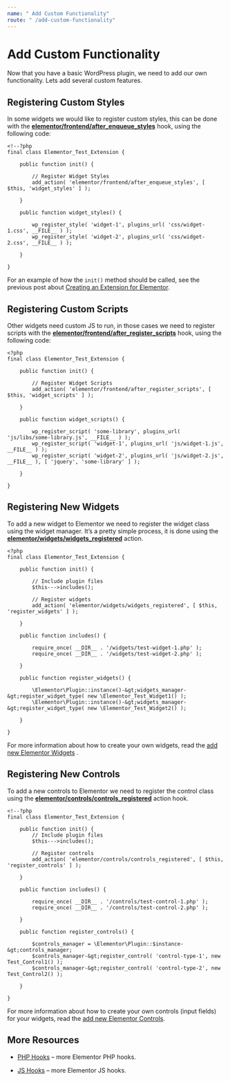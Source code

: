 ```yaml
---
name: " Add Custom Functionality"
route: " /add-custom-functionality"
---
```

# Add Custom Functionality

Now that you have a basic WordPress plugin, we need to add our own functionality. Lets add several custom features.

## Registering Custom Styles

In some widgets we would like to register custom styles, this can be done with the [**elementor/frontend/after_enqueue_styles**](https://code.elementor.com/hooks/elementor-frontend-after_enqueue_styles/) hook, using the following code:

    <!--?php
    final class Elementor_Test_Extension {

    	public function init() {

    		// Register Widget Styles
    		add_action( 'elementor/frontend/after_enqueue_styles', [ $this, 'widget_styles' ] );

    	}

    	public function widget_styles() {

    		wp_register_style( 'widget-1', plugins_url( 'css/widget-1.css', __FILE__ ) );
    		wp_register_style( 'widget-2', plugins_url( 'css/widget-2.css', __FILE__ ) );

    	}

    }

For an example of how the `init()` method should be called, see the previous post about [Creating an Extension for Elementor](https://developers.elementor.com/creating-an-extension-for-elementor/).

## Registering Custom Scripts

Other widgets need custom JS to run, in those cases we need to register scripts with the [**elementor/frontend/after_register_scripts**](https://code.elementor.com/hooks/elementor-frontend-after_register_scripts/) hook, using the following code:

    <?php
    final class Elementor_Test_Extension {

    	public function init() {

    		// Register Widget Scripts
    		add_action( 'elementor/frontend/after_register_scripts', [ $this, 'widget_scripts' ] );

    	}

    	public function widget_scripts() {

    		wp_register_script( 'some-library', plugins_url( 'js/libs/some-library.js', __FILE__ ) );
    		wp_register_script( 'widget-1', plugins_url( 'js/widget-1.js', __FILE__ ) );
    		wp_register_script( 'widget-2', plugins_url( 'js/widget-2.js', __FILE__ ), [ 'jquery', 'some-library' ] );

    	}

    }


## Registering New Widgets

To add a new widget to Elementor we need to register the widget class using the widget manager. It’s a pretty simple process, it is done using the [**elementor/widgets/widgets_registered**](https://code.elementor.com/hooks/elementor-widgets-widgets_registered/) action.

    <?php
    final class Elementor_Test_Extension {

    	public function init() {

    		// Include plugin files
    		$this--->includes();

    		// Register widgets
    		add_action( 'elementor/widgets/widgets_registered', [ $this, 'register_widgets' ] );

    	}

    	public function includes() {

    		require_once( __DIR__ . '/widgets/test-widget-1.php' );
    		require_once( __DIR__ . '/widgets/test-widget-2.php' );

    	}

    	public function register_widgets() {

    		\Elementor\Plugin::instance()-&gt;widgets_manager-&gt;register_widget_type( new \Elementor_Test_Widget1() );
    		\Elementor\Plugin::instance()-&gt;widgets_manager-&gt;register_widget_type( new \Elementor_Test_Widget2() );

    	}

    }


For more information about how to create your own widgets, read the [add new Elementor Widgets](https://developers.elementor.com/creating-a-new-widget/) .

## Registering New Controls

To add a new controls to Elementor we need to register the control class using the [**elementor/controls/controls_registered**](https://code.elementor.com/hooks/elementor-controls-controls_registered/) action hook.

    <!--?php
    final class Elementor_Test_Extension {

    	public function init() {
    		// Include plugin files
    		$this--->includes();

    		// Register controls
    		add_action( 'elementor/controls/controls_registered', [ $this, 'register_controls' ] );

    	}

    	public function includes() {

    		require_once( __DIR__ . '/controls/test-control-1.php' );
    		require_once( __DIR__ . '/controls/test-control-2.php' );

    	}

    	public function register_controls() {

    		$controls_manager = \Elementor\Plugin::$instance-&gt;controls_manager;
    		$controls_manager-&gt;register_control( 'control-type-1', new Test_Control1() );
    		$controls_manager-&gt;register_control( 'control-type-2', new Test_Control2() );

    	}

    }


For more information about how to create your own controls (input fields) for your widgets, read the [add new Elementor Controls](https://developers.elementor.com/creating-a-new-control/).

## More Resources

* [PHP Hooks](https://github.com/pojome/elementor/blob/master/docs/content/hooks/php-hooks.md) – more Elementor PHP hooks.

* [JS Hooks](https://github.com/pojome/elementor/blob/master/docs/content/hooks/js-hooks.md) – more Elementor JS hooks.
